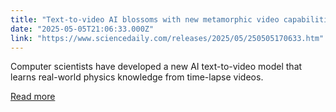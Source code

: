 ```yaml
---
title: "Text-to-video AI blossoms with new metamorphic video capabilities"
date: "2025-05-05T21:06:33.000Z"
link: "https://www.sciencedaily.com/releases/2025/05/250505170633.htm"
---
```


Computer scientists have developed a new AI text-to-video model that learns real-world physics knowledge from time-lapse videos.

[Read more](https://www.sciencedaily.com/releases/2025/05/250505170633.htm)
